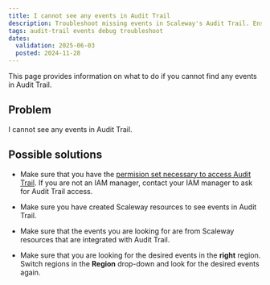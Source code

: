 ```yaml
---
title: I cannot see any events in Audit Trail
description: Troubleshoot missing events in Scaleway's Audit Trail. Ensure permissions, resource setup, and correct region to view your Audit Trail events.
tags: audit-trail events debug troubleshoot
dates:
  validation: 2025-06-03
  posted: 2024-11-28
---
```


This page provides information on what to do if you cannot find any events in Audit Trail.


## Problem

I cannot see any events in Audit Trail.

## Possible solutions

- Make sure that you have the [permision set necessary to access Audit Trail](/audit-trail/how-to/configure-audit-trail-permissions). If you are not an IAM manager, contact your IAM manager to ask for Audit Trail access.

- Make sure you have created Scaleway resources to see events in Audit Trail.

- Make sure that the events you are looking for are from Scaleway resources that are integrated with Audit Trail.

- Make sure that you are looking for the desired events in the **right** region. Switch regions in the **Region** drop-down and look for the desired events again.